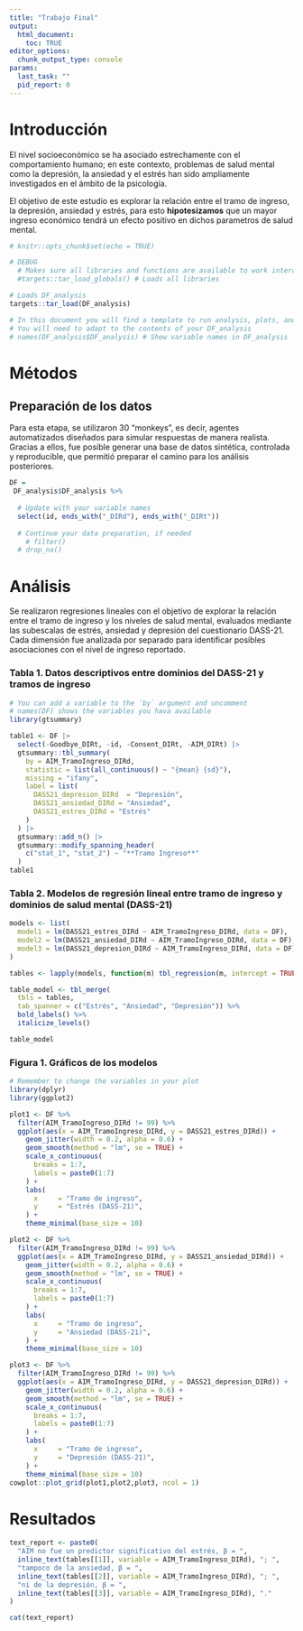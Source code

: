 ```yaml
---
title: "Trabajo Final"
output: 
  html_document: 
    toc: TRUE
editor_options: 
  chunk_output_type: console
params:
  last_task: ""
  pid_report: 0
---
```


# Introducción 

El nivel socioeconómico se ha asociado estrechamente con el comportamiento humano; en este contexto, problemas de salud mental como la depresión, la ansiedad y el estrés han sido ampliamente investigados en el ámbito de la psicología.

El objetivo de este estudio es explorar la relación entre el tramo de ingreso, la depresión, ansiedad y estrés, para esto **hipotesizamos** que un mayor ingreso económico tendrá un efecto positivo en dichos parametros de salud mental.

```r

# knitr::opts_chunk$set(echo = TRUE)

# DEBUG
  # Makes sure all libraries and functions are available to work interactivelly
  #targets::tar_load_globals() # Loads all libraries

# Loads DF_analysis
targets::tar_load(DF_analysis)

# In this document you will find a template to run analysis, plots, and tables
# You will need to adapt to the contents of your DF_analysis
# names(DF_analysis$DF_analysis) # Show variable names in DF_analysis

```

# Métodos

## Preparación de los datos

Para esta etapa, se utilizaron 30 “monkeys”, es decir, agentes automatizados diseñados para simular respuestas de manera realista. Gracias a ellos, fue posible generar una base de datos sintética, controlada y reproducible, que permitió preparar el camino para los análisis posteriores.

```r

DF =
 DF_analysis$DF_analysis %>% 
  
  # Update with your variable names
  select(id, ends_with("_DIRd"), ends_with("_DIRt"))
  
  # Continue your data preparation, if needed
    # filter()
  # drop_na()


```

# Análisis

Se realizaron regresiones lineales con el objetivo de explorar la relación entre el tramo de ingreso y los niveles de salud mental, evaluados mediante las subescalas de estrés, ansiedad y depresión del cuestionario DASS-21. Cada dimensión fue analizada por separado para identificar posibles asociaciones con el nivel de ingreso reportado.

### Tabla 1. Datos descriptivos entre dominios del DASS-21 y tramos de ingreso

```r

# You can add a variable to the `by` argument and uncomment
# names(DF) shows the variables you hava available
library(gtsummary)

table1 <- DF |>
  select(-Goodbye_DIRt, -id, -Consent_DIRt, -AIM_DIRt) |>
  gtsummary::tbl_summary(
    by = AIM_TramoIngreso_DIRd,
    statistic = list(all_continuous() ~ "{mean} {sd}"),
    missing = "ifany",
    label = list(
      DASS21_depresion_DIRd	 = "Depresión",
      DASS21_ansiedad_DIRd = "Ansiedad", 
      DASS21_estres_DIRd = "Estrés"
    )
  ) |>
  gtsummary::add_n() |>
  gtsummary::modify_spanning_header(
    c("stat_1", "stat_2") ~ "**Tramo Ingreso**"
  )
table1

```

### Tabla 2. Modelos de regresión lineal entre tramo de ingreso y dominios de salud mental (DASS-21)

```r

models <- list(
  model1 = lm(DASS21_estres_DIRd ~ AIM_TramoIngreso_DIRd, data = DF),
  model2 = lm(DASS21_ansiedad_DIRd ~ AIM_TramoIngreso_DIRd, data = DF),
  model3 = lm(DASS21_depresion_DIRd ~ AIM_TramoIngreso_DIRd, data = DF)
)

tables <- lapply(models, function(m) tbl_regression(m, intercept = TRUE))

table_model <- tbl_merge(
  tbls = tables,
  tab_spanner = c("Estrés", "Ansiedad", "Depresión")) %>%
  bold_labels() %>%
  italicize_levels()

table_model

```

### Figura 1. Gráficos de los modelos

```r

# Remember to change the variables in your plot
library(dplyr)
library(ggplot2)

plot1 <- DF %>%
  filter(AIM_TramoIngreso_DIRd != 99) %>%
  ggplot(aes(x = AIM_TramoIngreso_DIRd, y = DASS21_estres_DIRd)) +
    geom_jitter(width = 0.2, alpha = 0.6) +
    geom_smooth(method = "lm", se = TRUE) +
    scale_x_continuous(
      breaks = 1:7,
      labels = paste0(1:7)
    ) +
    labs(
      x     = "Tramo de ingreso",
      y     = "Estrés (DASS-21)",
    ) +
    theme_minimal(base_size = 10)

plot2 <- DF %>%
  filter(AIM_TramoIngreso_DIRd != 99) %>%
  ggplot(aes(x = AIM_TramoIngreso_DIRd, y = DASS21_ansiedad_DIRd)) +
    geom_jitter(width = 0.2, alpha = 0.6) +
    geom_smooth(method = "lm", se = TRUE) +
    scale_x_continuous(
      breaks = 1:7,
      labels = paste0(1:7)
    ) +
    labs(
      x     = "Tramo de ingreso",
      y     = "Ansiedad (DASS-21)",
    ) +
    theme_minimal(base_size = 10)

plot3 <- DF %>%
  filter(AIM_TramoIngreso_DIRd != 99) %>%
  ggplot(aes(x = AIM_TramoIngreso_DIRd, y = DASS21_depresion_DIRd)) +
    geom_jitter(width = 0.2, alpha = 0.6) +
    geom_smooth(method = "lm", se = TRUE) +
    scale_x_continuous(
      breaks = 1:7,
      labels = paste0(1:7)
    ) +
    labs(
      x     = "Tramo de ingreso",
      y     = "Depresión (DASS-21)",
    ) +
    theme_minimal(base_size = 10)
cowplot::plot_grid(plot1,plot2,plot3, ncol = 1)
```

# Resultados

```r
text_report <- paste0(
  "AIM no fue un predictor significativo del estrés, β = ", 
  inline_text(tables[[1]], variable = AIM_TramoIngreso_DIRd), "; ",
  "tampoco de la ansiedad, β = ", 
  inline_text(tables[[2]], variable = AIM_TramoIngreso_DIRd), "; ",
  "ni de la depresión, β = ", 
  inline_text(tables[[3]], variable = AIM_TramoIngreso_DIRd), "."
)

cat(text_report)

```
